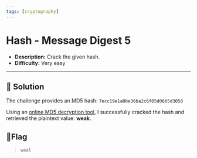 ---
tags: [cryptography]
---
# Hash - Message Digest 5

- **Description:** Crack the given hash.
- **Difficulty:** Very easy

---

## 🔎 Solution
The challenge provides an MD5 hash: 
`7ecc19e1a0be36ba2c6f05d06b5d3058`

Using an [online MD5 decryption tool](https://md5decrypt.net/), I successfully cracked the hash and retrieved the plaintext value: **weak**.

## 🚩Flag
> `weal`

